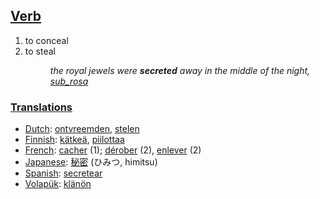 ==[[Verb]]==

#to conceal
#to steal
#:''the royal jewels were '''secreted''' away in the middle of the night, [[sub_rosa]]''

===[[Translation]]s===
*[[Dutch]]: [[ontvreemden]], [[stelen]]
*[[Finnish]]: [[kätkeä]], [[piilottaa]]
*[[French]]: [[cacher]] (1); [[dérober]] (2), [[enlever]] (2)
*[[Japanese]]: [[秘密]] (ひみつ, himitsu)
*[[Spanish]]: [[secretear]]
*[[Volapük]]: [[klänön]]